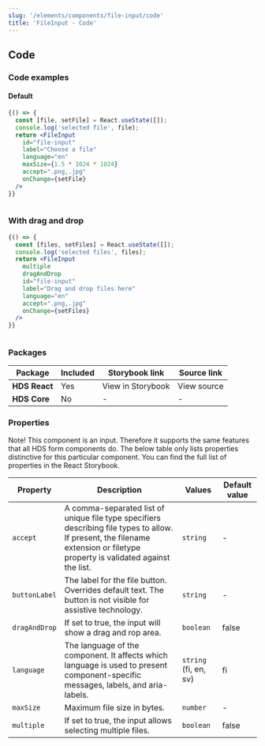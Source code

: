 ```yaml
---
slug: '/elements/components/file-input/code'
title: 'FileInput - Code'
---
```



## Code

### Code examples 

#### Default
<Playground>


```jsx
{() => {
  const [file, setFile] = React.useState([]);
  console.log('selected file', file);
  return <FileInput
    id="file-input"
    label="Choose a file"
    language="en"
    maxSize={1.5 * 1024 * 1024}
    accept=".png,.jpg"
    onChange={setFile}
  />
}}
```

```html

```

</Playground>

### With drag and drop
<Playground>


```jsx
{() => {
  const [files, setFiles] = React.useState([]);
  console.log('selected files', files);
  return <FileInput
    multiple
    dragAndDrop
    id="file-input"
    label="Drag and drop files here"
    language="en"
    accept=".png,.jpg"
    onChange={setFiles}
  />
}}
```

```html

```

</Playground>

### Packages
| Package           | Included                      | Storybook link                                                                                                                      | Source link   |
| ----------------- | ----------------------------- | ----------------------------------------------------------------------------------------------------------------------------------- | ------------- |
| **HDS React**     | <IconCheckCircleFill /> Yes   | <Link size="M" external href="/storybook/react/?path=/story/components-fileinput--single">View in Storybook</Link> | <Link size="M" external href="https://github.com/City-of-Helsinki/helsinki-design-system/blob/master/packages/react/src/components/fileInput/FileInput.tsx">View source</Link> |
| **HDS Core**      | <IconCrossCircle /> No        | - | - |

### Properties
Note! This component is an input. Therefore it supports the same features that all HDS form components do. The below table only lists properties distinctive for this particular component. You can find the full list of properties in the <Link size="M" href="/storybook/react/?path=/story/components-fileinput--single" external>React Storybook.</Link>

| Property      | Description                                                                                                                                                                  | Values                | Default value |
| ------------- | ---------------------------------------------------------------------------------------------------------------------------------------------------------------------------- | --------------------- | ------------- |
| `accept`      | A comma-separated list of unique file type specifiers describing file types to allow. If present, the filename extension or filetype property is validated against the list. | `string`              | -             |
| `buttonLabel` | The label for the file button. Overrides default text. The button is not visible for assistive technology.                                                                   | `string`              | -             |
| `dragAndDrop` | If set to true, the input will show a drag and rop area.                                                                                                                     | `boolean`             | false         |
| `language`    | The language of the component. It affects which language is used to present component-specific messages, labels, and aria-labels.                                            | `string` (fi, en, sv) | fi            |
| `maxSize`     | Maximum file size in bytes.                                                                                                                                                  | `number`              | -             |
| `multiple`    | If set to true, the input allows selecting multiple files.                                                                                                                   | `boolean`             | false         |

